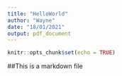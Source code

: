 ```yaml
---
title: "HelloWorld"
author: "Wayne"
date: "18/01/2021"
output: pdf_document
---
```


```r
knitr::opts_chunk$set(echo = TRUE)
```

##This is a markdown file